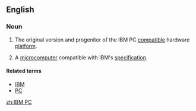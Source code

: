 ==English==
{{wikipedia}}

===Noun===
{{en-noun}}

# The original version and progenitor of the IBM PC [[compatible]] hardware [[platform]].
# {{slightly|dated}} A [[microcomputer]] compatible with IBM's [[specification]].

====Related terms====
* [[IBM]]
* [[PC]]

[[zh:IBM PC]]